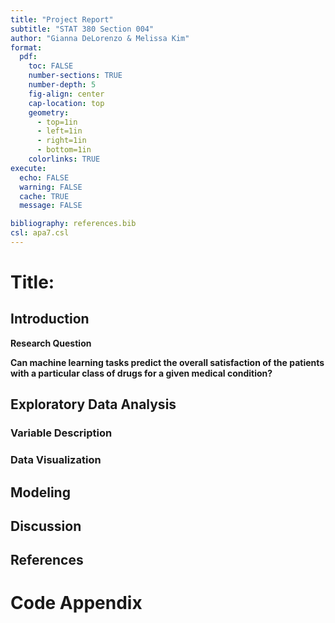 ```yaml
---
title: "Project Report"
subtitle: "STAT 380 Section 004"
author: "Gianna DeLorenzo & Melissa Kim"
format:
  pdf:
    toc: FALSE
    number-sections: TRUE
    number-depth: 5
    fig-align: center
    cap-location: top
    geometry:
      - top=1in
      - left=1in
      - right=1in
      - bottom=1in
    colorlinks: TRUE
execute:
  echo: FALSE
  warning: FALSE
  cache: TRUE
  message: FALSE

bibliography: references.bib  
csl: apa7.csl  
---
```


# Title:

## Introduction

**Research Question**

**Can machine learning tasks predict the overall satisfaction of the patients with a particular class of drugs for a given medical condition?**

## Exploratory Data Analysis

### Variable Description

### Data Visualization

## Modeling

## Discussion

## References

# Code Appendix

```r
```
